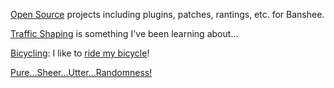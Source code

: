 [[Projects/Open Source|Open Source]] projects including plugins, patches, rantings, etc. for Banshee.

[[Projects/Traffic Shaping|Traffic Shaping]] is something I've been learning about...

[[Projects/Bicycling|Bicycling]]: I like to [http://en.wikipedia.org/wiki/Bicycle_Race ride my bicycle]!

[[Pure...Sheer...Utter...Randomness!]]